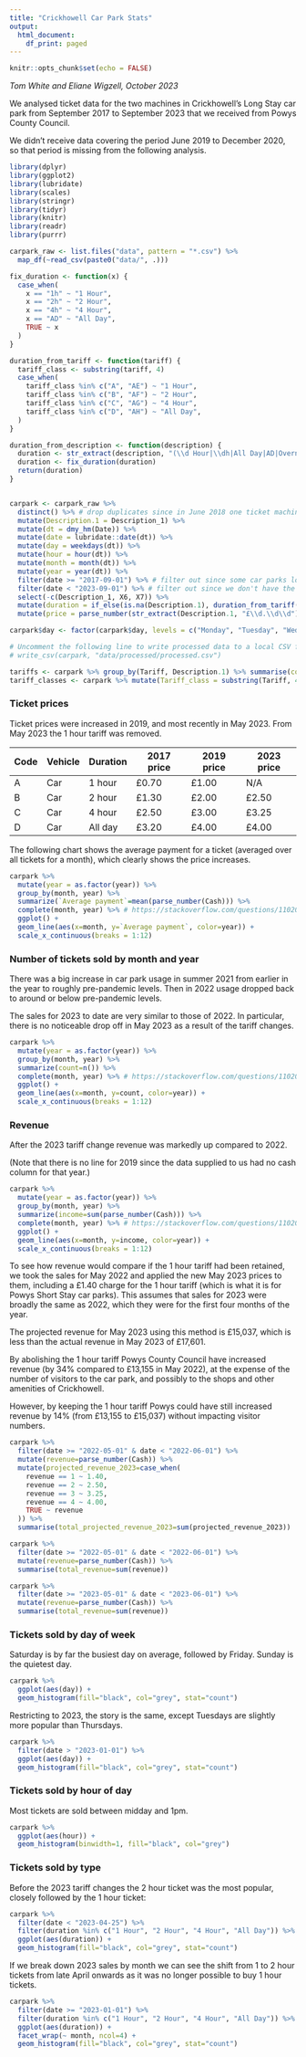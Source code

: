 ```yaml
---
title: "Crickhowell Car Park Stats"
output:
  html_document:
    df_print: paged
---
```


```r
knitr::opts_chunk$set(echo = FALSE)
```

_Tom White and Eliane Wigzell, October 2023_

We analysed ticket data for the two machines in Crickhowell's Long Stay car park from September 2017 to September 2023 that we received from Powys County Council.

We didn't receive data covering the period June 2019 to December 2020, so that period is missing from the following analysis.


```r
library(dplyr)
library(ggplot2)
library(lubridate)
library(scales)
library(stringr)
library(tidyr)
library(knitr)
library(readr)
library(purrr)

carpark_raw <- list.files("data", pattern = "*.csv") %>% 
  map_df(~read_csv(paste0("data/", .)))

fix_duration <- function(x) {
  case_when(
    x == "1h" ~ "1 Hour",
    x == "2h" ~ "2 Hour",
    x == "4h" ~ "4 Hour",
    x == "AD" ~ "All Day",
    TRUE ~ x
  )
}

duration_from_tariff <- function(tariff) {
  tariff_class <- substring(tariff, 4)
  case_when(
    tariff_class %in% c("A", "AE") ~ "1 Hour",
    tariff_class %in% c("B", "AF") ~ "2 Hour",
    tariff_class %in% c("C", "AG") ~ "4 Hour",
    tariff_class %in% c("D", "AH") ~ "All Day",
  )
}

duration_from_description <- function(description) {
  duration <- str_extract(description, "(\\d Hour|\\dh|All Day|AD|Overnight|\\dd)")
  duration <- fix_duration(duration)
  return(duration)
}


carpark <- carpark_raw %>%
  distinct() %>% # drop duplicates since in June 2018 one ticket machine had all of its entries repeated
  mutate(Description.1 = Description_1) %>%
  mutate(dt = dmy_hm(Date)) %>%
  mutate(date = lubridate::date(dt)) %>%
  mutate(day = weekdays(dt)) %>%
  mutate(hour = hour(dt)) %>%
  mutate(month = month(dt)) %>%
  mutate(year = year(dt)) %>%
  filter(date >= "2017-09-01") %>% # filter out since some car parks logged the ticket putting it into the wrong category
  filter(date < "2023-09-01") %>% # filter out since we don't have the full month's data
  select(-c(Description_1, X6, X7)) %>%
  mutate(duration = if_else(is.na(Description.1), duration_from_tariff(Tariff), duration_from_description(Description.1))) %>%
  mutate(price = parse_number(str_extract(Description.1, "£\\d.\\d\\d")))

carpark$day <- factor(carpark$day, levels = c("Monday", "Tuesday", "Wednesday", "Thursday", "Friday", "Saturday", "Sunday"))

# Uncomment the following line to write processed data to a local CSV file
# write_csv(carpark, "data/processed/processed.csv")

tariffs <- carpark %>% group_by(Tariff, Description.1) %>% summarise(count=n(), min_cash=min(Cash), first_date=min(date), last_date = max(date), cash_values = toString(unique(Cash)))
tariff_classes <- carpark %>% mutate(Tariff_class = substring(Tariff, 4)) %>% group_by(Tariff_class) %>% summarise(count=n(), descriptions = toString(unique(Description.1)), durations = toString(unique(duration)))

```

### Ticket prices

Ticket prices were increased in 2019, and most recently in May 2023. From May 2023 the 1 hour tariff was removed.

| Code | Vehicle | Duration | 2017 price | 2019 price | 2023 price |
| ---- | ------- | -------- | ---------- | ---------- | ---------- |
| A    | Car     | 1 hour   | £0.70      | £1.00      | N/A        |
| B    | Car     | 2 hour   | £1.30      | £2.00      | £2.50      |
| C    | Car     | 4 hour   | £2.50      | £3.00      | £3.25      |
| D    | Car     | All day  | £3.20      | £4.00      | £4.00      |

The following chart shows the average payment for a ticket (averaged over all tickets for a month), which clearly shows the price increases.

```r
carpark %>%
  mutate(year = as.factor(year)) %>%
  group_by(month, year) %>%
  summarize(`Average payment`=mean(parse_number(Cash))) %>%
  complete(month, year) %>% # https://stackoverflow.com/questions/11020437/consistent-width-for-geom-bar-in-the-event-of-missing-data
  ggplot() +
  geom_line(aes(x=month, y=`Average payment`, color=year)) +
  scale_x_continuous(breaks = 1:12)
```


### Number of tickets sold by month and year

There was a big increase in car park usage in summer 2021 from earlier in the year to roughly pre-pandemic levels. Then in 2022 usage dropped back to around or below pre-pandemic levels.

The sales for 2023 to date are very similar to those of 2022. In particular, there is no noticeable drop off in
May 2023 as a result of the tariff changes.

```r
carpark %>%
  mutate(year = as.factor(year)) %>%
  group_by(month, year) %>%
  summarize(count=n()) %>%
  complete(month, year) %>% # https://stackoverflow.com/questions/11020437/consistent-width-for-geom-bar-in-the-event-of-missing-data
  ggplot() +
  geom_line(aes(x=month, y=count, color=year)) +
  scale_x_continuous(breaks = 1:12)
```

### Revenue

After the 2023 tariff change revenue was markedly up compared to 2022.

(Note that there is no line for 2019 since the data supplied to us had no cash column for that year.)

```r
carpark %>%
  mutate(year = as.factor(year)) %>%
  group_by(month, year) %>%
  summarize(income=sum(parse_number(Cash))) %>%
  complete(month, year) %>% # https://stackoverflow.com/questions/11020437/consistent-width-for-geom-bar-in-the-event-of-missing-data
  ggplot() +
  geom_line(aes(x=month, y=income, color=year)) +
  scale_x_continuous(breaks = 1:12)
```

To see how revenue would compare if the 1 hour tariff had been retained, we took the sales for May 2022 and applied the new May 2023 prices to them, including a £1.40 charge for the 1 hour tariff (which is what it is for Powys Short Stay car parks). This assumes that sales for 2023 were broadly the same as 2022, which they were for the first four months of the year.

The projected revenue for May 2023 using this method is £15,037, which is less than the actual revenue in May 2023 of £17,601.

By abolishing the 1 hour tariff Powys County Council have increased revenue (by 34% compared to £13,155 in May 2022), at the expense of the number of visitors to the car park, and possibly to the shops and other amenities of Crickhowell.

However, by keeping the 1 hour tariff Powys could have still increased revenue by 14% (from £13,155 to £15,037) without impacting visitor numbers.

```r
carpark %>%
  filter(date >= "2022-05-01" & date < "2022-06-01") %>%
  mutate(revenue=parse_number(Cash)) %>%
  mutate(projected_revenue_2023=case_when(
    revenue == 1 ~ 1.40,
    revenue == 2 ~ 2.50,
    revenue == 3 ~ 3.25,
    revenue == 4 ~ 4.00,
    TRUE ~ revenue
  )) %>%
  summarise(total_projected_revenue_2023=sum(projected_revenue_2023))

carpark %>%
  filter(date >= "2022-05-01" & date < "2022-06-01") %>%
  mutate(revenue=parse_number(Cash)) %>%
  summarise(total_revenue=sum(revenue))

carpark %>%
  filter(date >= "2023-05-01" & date < "2023-06-01") %>%
  mutate(revenue=parse_number(Cash)) %>%
  summarise(total_revenue=sum(revenue))
```

### Tickets sold by day of week

Saturday is by far the busiest day on average, followed by Friday. Sunday is the quietest day. 

```r
carpark %>%
  ggplot(aes(day)) +
  geom_histogram(fill="black", col="grey", stat="count")
```

Restricting to 2023, the story is the same, except Tuesdays are slightly more popular than Thursdays.

```r
carpark %>%
  filter(date > "2023-01-01") %>%
  ggplot(aes(day)) +
  geom_histogram(fill="black", col="grey", stat="count")
```

### Tickets sold by hour of day

Most tickets are sold between midday and 1pm.

```r
carpark %>%
  ggplot(aes(hour)) +
  geom_histogram(binwidth=1, fill="black", col="grey")
```

### Tickets sold by type

Before the 2023 tariff changes the 2 hour ticket was the most popular, closely followed by the 1 hour ticket:

```r
carpark %>%
  filter(date < "2023-04-25") %>%
  filter(duration %in% c("1 Hour", "2 Hour", "4 Hour", "All Day")) %>%
  ggplot(aes(duration)) +
  geom_histogram(fill="black", col="grey", stat="count")
```

If we break down 2023 sales by month we can see the shift from 1 to 2 hour tickets from late April onwards as it was no longer possible to buy 1 hour tickets.

```r
carpark %>%
  filter(date >= "2023-01-01") %>%
  filter(duration %in% c("1 Hour", "2 Hour", "4 Hour", "All Day")) %>%
  ggplot(aes(duration)) +
  facet_wrap(~ month, ncol=4) +
  geom_histogram(fill="black", col="grey", stat="count")
```
